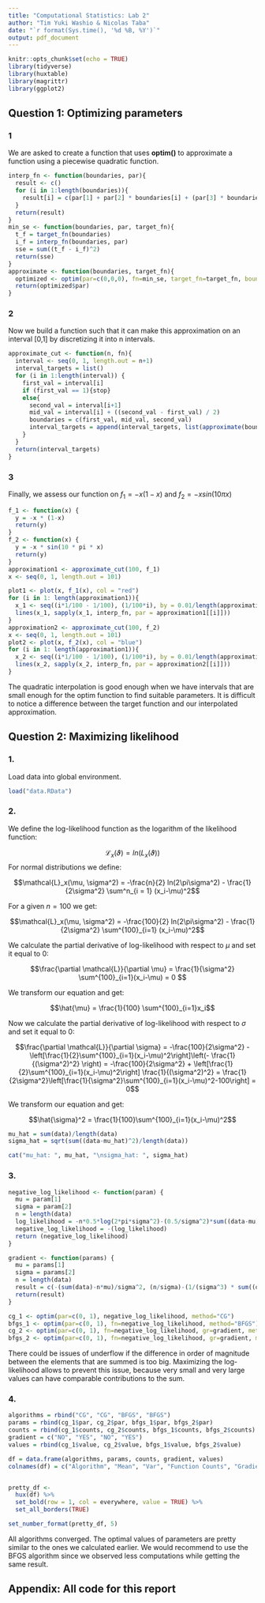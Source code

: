 ```yaml
---
title: "Computational Statistics: Lab 2"
author: "Tim Yuki Washio & Nicolas Taba"
date: "`r format(Sys.time(), '%d %B, %Y')`"
output: pdf_document
---
```


```r
knitr::opts_chunk$set(echo = TRUE)
library(tidyverse)
library(huxtable)
library(magrittr)
library(ggplot2)
```

## Question 1: Optimizing parameters

### 1

We are asked to create a function that uses **optim()** to approximate a function using a piecewise quadratic function.

```r
interp_fn <- function(boundaries, par){
  result <- c()
  for (i in 1:length(boundaries)){
    result[i] = c(par[1] + par[2] * boundaries[i] + (par[3] * boundaries[i]^2))
  }
  return(result)
}
min_se <- function(boundaries, par, target_fn){
  t_f = target_fn(boundaries)
  i_f = interp_fn(boundaries, par)
  sse = sum((t_f - i_f)^2)
  return(sse)
}
approximate <- function(boundaries, target_fn){
  optimized <- optim(par=c(0,0,0), fn=min_se, target_fn=target_fn, boundaries=boundaries)
  return(optimized$par)
}

```


### 2

Now we build a function such that it can make this approximation on an interval [0,1] by discretizing it into n intervals.

```r
approximate_cut <- function(n, fn){
  interval <- seq(0, 1, length.out = n+1)
  interval_targets = list()
  for (i in 1:length(interval)) {
    first_val = interval[i]
    if (first_val == 1){stop}
    else{
      second_val = interval[i+1]
      mid_val = interval[i] + ((second_val - first_val) / 2)
      boundaries = c(first_val, mid_val, second_val)
      interval_targets = append(interval_targets, list(approximate(boundaries, fn)))
    }
  }
  return(interval_targets)
}
```


### 3

Finally, we assess our function on $f_1 = -x(1-x)$ and $f_2=-xsin(10\pi x)$

```r
f_1 <- function(x) {
  y = -x * (1-x)
  return(y)
}
f_2 <- function(x) {
  y = -x * sin(10 * pi * x)
  return(y)
}
approximation1 <- approximate_cut(100, f_1)
x <- seq(0, 1, length.out = 101)

plot1 <- plot(x, f_1(x), col = "red")
for (i in 1: length(approximation1)){
  x_1 <- seq((i*1/100 - 1/100), (1/100*i), by = 0.01/length(approximation1))
  lines(x_1, sapply(x_1, interp_fn, par = approximation1[[i]]))
}
approximation2 <- approximate_cut(100, f_2)
x <- seq(0, 1, length.out = 101)
plot2 <- plot(x, f_2(x), col = "blue")
for (i in 1: length(approximation1)){
  x_2 <- seq((i*1/100 - 1/100), (1/100*i), by = 0.01/length(approximation1))
  lines(x_2, sapply(x_2, interp_fn, par = approximation2[[i]]))
}
```


The quadratic interpolation is good enough when we have intervals that are small enough for the optim function to find suitable parameters. It is difficult to notice a difference between the target function and our interpolated approximation.

## Question 2: Maximizing likelihood

### 1. 

Load data into global environment.

```r
load("data.RData")
```

### 2.

We define the log-likelihood function as the logarithm of the likelihood function:

$$\mathcal{L}_x(\vartheta) = ln(L_x(\vartheta))$$
For normal distributions we define:

$$\mathcal{L}_x(\mu, \sigma^2) = -\frac{n}{2} ln(2\pi\sigma^2) - \frac{1}{2\sigma^2} \sum^n_{i = 1} (x_i-\mu)^2$$

For a given $n = 100$ we get:

$$\mathcal{L}_x(\mu, \sigma^2) = -\frac{100}{2} ln(2\pi\sigma^2) - \frac{1}{2\sigma^2} \sum^{100}_{i=1} (x_i-\mu)^2$$

We calculate the partial derivative of log-likelihood with respect to $\mu$ and set it equal to $0$:

$$\frac{\partial \mathcal{L}}{\partial \mu} = \frac{1}{\sigma^2} \sum^{100}_{i=1}(x_i-\mu) = 0 $$

We transform our equation and get: 

$$\hat{\mu} = \frac{1}{100} \sum^{100}_{i=1}x_i$$

Now we calculate the partial derivative of log-likelihood with respect to $\sigma$ and set it equal to $0$:

$$\frac{\partial \mathcal{L}}{\partial \sigma} = -\frac{100}{2\sigma^2} - \left[\frac{1}{2}\sum^{100}_{i=1}(x_i-\mu)^2\right]\left(- \frac{1}{(\sigma^2)^2} \right) = -\frac{100}{2\sigma^2} + \left[\frac{1}{2}\sum^{100}_{i=1}(x_i-\mu)^2\right] \frac{1}{(\sigma^2)^2} = \frac{1}{2\sigma^2}\left[\frac{1}{\sigma^2}\sum^{100}_{i=1}(x_i-\mu)^2-100\right] = 0$$

We transform our equation and get:

$$\hat{\sigma}^2 = \frac{1}{100}\sum^{100}_{i=1}(x_i-\mu)^2$$

```r
mu_hat = sum(data)/length(data)
sigma_hat = sqrt(sum((data-mu_hat)^2)/length(data))

cat("mu_hat: ", mu_hat, "\nsigma_hat: ", sigma_hat)
```

### 3.

```r
negative_log_likelihood <- function(param) {
  mu = param[1]
  sigma = param[2]
  n = length(data)
  log_likelihood = -n*0.5*log(2*pi*sigma^2)-(0.5/sigma^2)*sum((data-mu)^2)
  negative_log_likelihood = -(log_likelihood)
  return (negative_log_likelihood)
}

gradient <- function(params) {
  mu = params[1]
  sigma = params[2]
  n = length(data)
  result = c(-(sum(data)-n*mu)/sigma^2, (n/sigma)-(1/(sigma^3) * sum((data-mu)^2)))
  return(result)
}

cg_1 <- optim(par=c(0, 1), negative_log_likelihood, method="CG")
bfgs_1 <- optim(par=c(0, 1), fn=negative_log_likelihood, method="BFGS")
cg_2 <- optim(par=c(0, 1), fn=negative_log_likelihood, gr=gradient, method="CG")
bfgs_2 <- optim(par=c(0, 1), fn=negative_log_likelihood, gr=gradient, method="BFGS")
```

There could be issues of underflow if the difference in order of magnitude between the elements that are summed is too big. Maximizing the log-likelihood allows to prevent this issue, because very small and very large values can have comparable contributions to the sum.

### 4.

```r
algorithms = rbind("CG", "CG", "BFGS", "BFGS")
params = rbind(cg_1$par, cg_2$par, bfgs_1$par, bfgs_2$par)
counts = rbind(cg_1$counts, cg_2$counts, bfgs_1$counts, bfgs_2$counts)
gradient = c("NO", "YES", "NO", "YES")
values = rbind(cg_1$value, cg_2$value, bfgs_1$value, bfgs_2$value)

df = data.frame(algorithms, params, counts, gradient, values)
colnames(df) = c("Algorithm", "Mean", "Var", "Function Counts", "Gradient Counts", "Gradient Specified", "Value")


pretty_df <-
  hux(df) %>%
  set_bold(row = 1, col = everywhere, value = TRUE) %>% 
  set_all_borders(TRUE)

set_number_format(pretty_df, 5)

```

All algorithms converged. The optimal values of parameters are pretty similar to the ones we calculated earlier. We would recommend to use the BFGS algorithm since we observed less computations while getting the same result. 

\newpage

## Appendix: All code for this report

```r
```